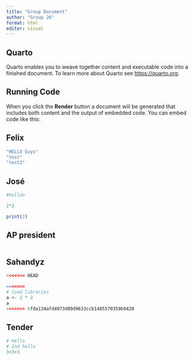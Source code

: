 ```yaml
---
title: "Group Document"
author: "Group 26"
format: html
editor: visual
---
```


## Quarto

Quarto enables you to weave together content and executable code into a finished document. To learn more about Quarto see <https://quarto.org>.

## Running Code

When you click the **Render** button a document will be generated that includes both content and the output of embedded code. You can embed code like this:

## Felix

```r
"HELLO Guys"
"test"
"test2"
```

## José

```r
#helloo

2*2

print(2)


```

## AP president

```r

```

## Sahandyz

```r
<<<<<<< HEAD

=======
# load libraries
a <- 2 * 2
a
>>>>>>> 6fda134afd4973d09d9633ccb1485570359b9428
```

## Tender

```r
# Hello
# 2nd hello
3+3+3
```
